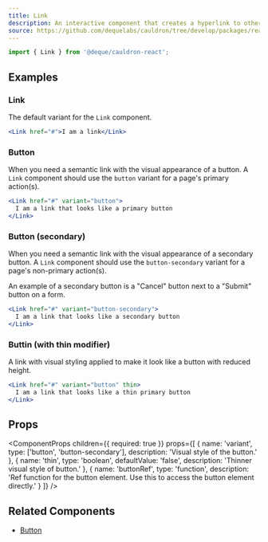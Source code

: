 ```yaml
---
title: Link
description: An interactive component that creates a hyperlink to other web pages, files, email addresses, locations on the same page, etc.
source: https://github.com/dequelabs/cauldron/tree/develop/packages/react/src/components/Link/index.tsx
---
```



```js
import { Link } from '@deque/cauldron-react';
```

## Examples

### Link

The default variant for the `Link` component.

```jsx example
<Link href="#">I am a link</Link>
```

### Button

When you need a semantic link with the visual appearance of a button. A `Link` component should use the `button` variant for a page's primary action(s).

```jsx example
<Link href="#" variant="button">
  I am a link that looks like a primary button
</Link>
```

### Button (secondary)

When you need a semantic link with the visual appearance of a secondary button. A `Link` component should use the `button-secondary` variant for a page's non-primary action(s).

An example of a secondary button is a "Cancel" button next to a "Submit" button on a form.

```jsx example
<Link href="#" variant="button-secondary">
  I am a link that looks like a secondary button
</Link>
```

### Buttin (with thin modifier)

A link with visual styling applied to make it look like a button with reduced height.

```jsx example
<Link href="#" variant="button" thin>
  I am a link that looks like a thin primary button
</Link>
```

## Props

<ComponentProps
  children={{
    required: true
  }}
  props={[
    {
      name: 'variant',
      type: ['button', 'button-secondary'],
      description: 'Visual style of the button.'
    },
    {
      name: 'thin',
      type: 'boolean',
      defaultValue: 'false',
      description: 'Thinner visual style of button.'
    },
    {
      name: 'buttonRef',
      type: 'function',
      description:
        'Ref function for the button element. Use this to access the button element directly.'
    }
  ]}
/>

## Related Components

- [Button](./Button)
